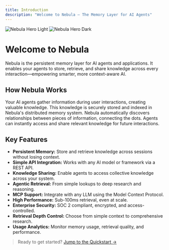 ```yaml
---
title: Introduction
description: "Welcome to Nebula — The Memory Layer for AI Agents"
---
```


<img
  className="block dark:hidden"
  src="/images/hero-light.png"
  alt="Nebula Hero Light"
/>
<img
  className="hidden dark:block"
  src="/images/hero-dark.png"
  alt="Nebula Hero Dark"
/>

# Welcome to Nebula

Nebula is the persistent memory layer for AI agents and applications. It enables your agents to store, retrieve, and share knowledge across every interaction—empowering smarter, more context-aware AI.

## How Nebula Works

<CardGroup cols={2}>
  <Card title="1. Collect Knowledge" icon="brain">
    Your AI agents gather information during user interactions, creating valuable knowledge.
  </Card>
  <Card title="2. Store in Nebula" icon="database">
    This knowledge is securely stored and indexed in Nebula's distributed memory system.
  </Card>
  <Card title="3. Create Connections" icon="network-wired">
    Nebula automatically discovers relationships between pieces of information, connecting the dots.
  </Card>
  <Card title="4. Retrieve & Share" icon="share-nodes">
    Agents can instantly access and share relevant knowledge for future interactions.
  </Card>
</CardGroup>

## Key Features

- **Persistent Memory:** Store and retrieve knowledge across sessions without losing context.
- **Simple API Integration:** Works with any AI model or framework via a REST API.
- **Knowledge Sharing:** Enable agents to access collective knowledge across your system.
- **Agentic Retrieval:** From simple lookups to deep research and reasoning.
- **MCP Support:** Integrate with any LLM using the Model Context Protocol.
- **High Performance:** Sub-100ms retrieval, even at scale.
- **Enterprise Security:** SOC 2 compliant, encrypted, and access-controlled.
- **Retrieval Depth Control:** Choose from simple context to comprehensive research.
- **Usage Analytics:** Monitor memory usage, retrieval quality, and performance.

> Ready to get started? [Jump to the Quickstart &rarr;](/quickstart)
